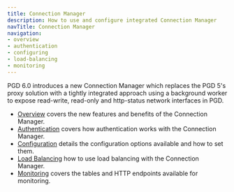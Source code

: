 ```yaml
---
title: Connection Manager
description: How to use and configure integrated Connection Manager
navTitle: Connection Manager
navigation:
- overview
- authentication
- configuring
- load-balancing
- monitoring
---
```


PGD 6.0 introduces a new Connection Manager which replaces the PGD 5's proxy solution with a tightly integrated approach using a background worker to expose read-write, read-only and http-status network interfaces in PGD.

* [Overview](overview) covers the new features and benefits of the Connection Manager.
* [Authentication](authentication) covers how authentication works with the Connection Manager.
* [Configuration](configuring) details the configuration options available and how to set them.
* [Load Balancing](load-balancing)  how to use load balancing with the Connection Manager.
* [Monitoring](monitoring) covers the tables and HTTP endpoints available for monitoring.

